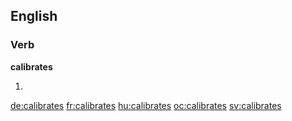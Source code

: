 ==English==

===Verb===
'''calibrates'''

# {{en-third-person singular of|calibrate}}

[[de:calibrates]]
[[fr:calibrates]]
[[hu:calibrates]]
[[oc:calibrates]]
[[sv:calibrates]]